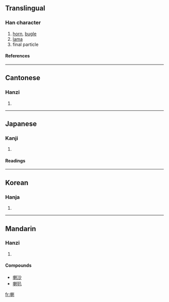 {{see|喇}}

==Translingual==
===Han character===
{{Han char|rn=30|rad=口|as=09|sn=12|four=6200<sub>0</sub>|canj=口木中弓 (RDLN)}}
# [[horn]], [[bugle]]
# [[lama]]
# final particle
====References====
{{Han ref|kx=0197.270|dkj=03909|dj=0419.050|hdz=10651.060|uh=5587|ud=21895|bh=B3E2|bd=46050}}
----
==Cantonese==
===Hanzi===
{{yue-hanzi|jyut=|y=la1}}
# {{defn|Cantonese}}
----
==Japanese==
===Kanji===
{{ja-kanji|grade=|rs=口09}}
# {{defn|Japanese}} 
====Readings====
{{ja-readings|on=[[らつ]] (ratsu), [[ら]] (ra)|kun=[[ものいう]] (monoiu)}}
----
==Korean==
===Hanja===
{{ko-hanja|hangeul=[[랄]], [[라]]|rv=ral, ra|mr=ral, ra}}
# {{defn|Korean}}
----
==Mandarin==
===Hanzi===
{{cmn-hanzi|pin=[[lǎ]] ([[la3]])|wg=la<sup>3</sup>}}
# {{defn|Mandarin}}

====Compounds====
*[[喇沙]]<!-- lǎshā: La Salle, laksa -->
*[[喇叭]]

[[fr:喇]]